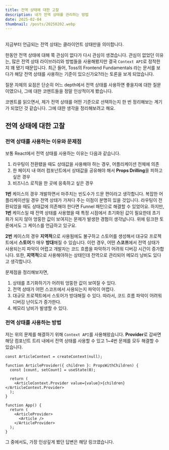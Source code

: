 ```yaml
---
title: 전역 상태에 대한 고찰
description: 내가 전역 상태를 관리하는 방법
date: 2025-02-04
thumbnail: /posts/20250202.webp
---
```


<br />
<Callout type="info">
  지금부터 언급되는 전역 상태는 클라이언트 상태만을 의미합니다.
</Callout>

한동안 전역 상태에 대해 쭉 관심이 없다가 다시 관심이 생겼습니다.
관심이 없었던 이유는, 많은 전역 상태 라이브러리와 방법들을 사용해봤지만 결국 `Context API`로 정착한지 꽤 됐기 때문입니다.
최근 들어, Toss의 <MDXLink href="https://github.com/toss/frontend-fundamentals/discussions/5">Frontend Fundamentals</MDXLink> 라는 문서를 보다가 해당 <MDXLink href="https://github.com/toss/frontend-fundamentals/discussions/5">전역 상태를 사용하는 기준이 있으신가요?</MDXLink>라는 토론을 보게 되었습니다.

질문 자체의 요점은 단순히 어느 depth에서 전역 상태를 사용하면 좋을지에 대한 질문이였으나, 그에 대한 코멘트들을 정말 인상적이게 봤습니다.

코멘트를 읽으면서, 제가 전역 상태를 어떤 기준으로 선택하는지 한 번 정리해보는 계기가 되었던 것 같습니다. 그에 대한 생각을 정리해보려고 해요.

## 전역 상태에 대한 고찰

### 전역 상태를 사용하는 이유와 문제점

보통 React에서 전역 상태를 사용하는 이유는 다음과 같습니다.

1. 라우팅이 전환됐을 때도 상태값을 사용해야 하는 경우, 어플리케이션 전체에 의존
2. 한 페이지 내 여러 컴포넌트에서 상태값을 공유해야 해서 **Props Drilling**을 피하고 싶은 경우
3. 비즈니스 로직을 한 곳에 응축하고 싶은 경우

**1번** 케이스의 경우 개발하면서 마주치는 빈도수가 드문 편이라고 생각합니다. 복잡한 어플리케이션일 경우 전역 상태가 가져다 주는 이점이 분명히 있을 것입니다. 라우팅이 전환되었을 때도 상태값에 의존해야 한다면 Funnel 패턴으로 해결할 수 있었어요. 하지만, **1번** 케이스일 때 전역 상태를 사용했을 때 특정 시점에서 초기화된 값이 필요한데 초기화가 되지 않아 엉뚱한 값이 보여지는 문제가 발생한 경험이 생각납니다. 위에 링크한 토론에서도 그 케이스를 언급하고 있구요.

**2번** 케이스의 경우 **지역적**으로 사용됨에도 불구하고 스토어를 생성해서 대규모 프로젝트에서 **스토어**가 매우 **방대**해질 수 있습니다. 이런 경우, 어떤 **스코프**에서 전역 상태가 사용되는지 파악이 어렵고 개발자는 코드 흐름을 파악하기 어려워 디버깅 시간이 증가합니다. 또한, **지역적**으로 사용해야하는 상태인데 전역으로 관리되어 메모리 낭비도 있다고 생각합니다.

문제점을 정리해보자면,

1. 상태를 초기화하기가 어려워 엉뚱한 값이 보여질 수 있다.
2. 전역 상태가 어떤 스코프에서 사용되는지 파악이 어렵다.
3. 대규모 프로젝트에서 스토어가 방대해질 수 있다. 따라서, 코드 흐름 파악이 어려워 디버깅 난이도가 증가한다.
4. 메모리 낭비가 발생할 수 있다.

### 전역 상태를 사용하는 방법

저는 위의 문제를 해결하기 위해 `Context API`를 사용해왔습니다. **Provider**로 감싸면 해당 컴포넌트 트리 내에서 전역 상태를 사용할 수 있고 1~4번 문제를 모두 해결할 수 있습니다.

```tsx
const ArticleContext = createContext(null);

function ArticleProvider({ children }: PropsWithChildren) {
  const [count, setCount] = useState(0);

  return (
    <ArticleContext.Provider value={value}>{children}</ArticleContext.Provider>
  );
}

function App() {
  return (
    <ArticleProvider>
      <Article />
    </ArticleProvider>
  );
}
```

그 중에서도, 가장 인상깊게 봤던 답변은 <MDXLink href="https://github.com/toss/frontend-fundamentals/discussions/5#discussioncomment-11831458">해당 링크</MDXLink>였습니다.
